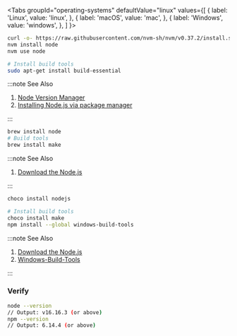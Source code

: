 
<Tabs
  groupId="operating-systems"
  defaultValue="linux"
  values={[
    { label: 'Linux',   value: 'linux', },
    { label: 'macOS',   value: 'mac', },
    { label: 'Windows', value: 'windows', },
  ]
}>

<TabItem value="linux">

```sh
curl -o- https://raw.githubusercontent.com/nvm-sh/nvm/v0.37.2/install.sh | bash
nvm install node
nvm use node

# Install build tools
sudo apt-get install build-essential
```

:::note See Also

1. [Node Version Manager](http://nvm.sh/)
1. [Installing Node.js via package manager](https://nodejs.org/en/download/package-manager/)

:::

</TabItem>
<TabItem value="mac">

```sh
brew install node
# Build tools
brew install make
```

:::note See Also

1. [Download the Node.js](https://nodejs.org/en/download/)

:::

</TabItem>
<TabItem value="windows">

```sh
choco install nodejs

# Install build tools
choco install make
npm install --global windows-build-tools
```

:::note See Also

1. [Download the Node.js](https://nodejs.org/en/download/)
2. [Windows-Build-Tools](https://github.com/felixrieseberg/windows-build-tools#readme)

:::

</TabItem>
</Tabs>

### Verify

```sh
node --version
// Output: v16.16.3 (or above)
npm --version
// Output: 6.14.4 (or above)
```
